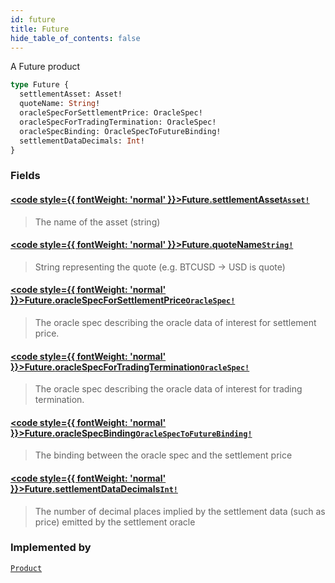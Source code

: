 ```yaml
---
id: future
title: Future
hide_table_of_contents: false
---
```








A Future product

```graphql
type Future {
  settlementAsset: Asset!
  quoteName: String!
  oracleSpecForSettlementPrice: OracleSpec!
  oracleSpecForTradingTermination: OracleSpec!
  oracleSpecBinding: OracleSpecToFutureBinding!
  settlementDataDecimals: Int!
}
```


### Fields

#### [<code style={{ fontWeight: 'normal' }}>Future.<b>settlementAsset</b></code>](#)<Bullet />[`Asset!`](/testnet/api/graphql/objects/asset) <Badge class="secondary" text="non-null"/> <Badge class="secondary" text="object"/>
> The name of the asset (string)
> 

#### [<code style={{ fontWeight: 'normal' }}>Future.<b>quoteName</b></code>](#)<Bullet />[`String!`](/testnet/api/graphql/scalars/string) <Badge class="secondary" text="non-null"/> <Badge class="secondary" text="scalar"/>
> String representing the quote (e.g. BTCUSD -&#x003E; USD is quote)
> 

#### [<code style={{ fontWeight: 'normal' }}>Future.<b>oracleSpecForSettlementPrice</b></code>](#)<Bullet />[`OracleSpec!`](/testnet/api/graphql/objects/oracle-spec) <Badge class="secondary" text="non-null"/> <Badge class="secondary" text="object"/>
> The oracle spec describing the oracle data of interest for settlement price.
> 

#### [<code style={{ fontWeight: 'normal' }}>Future.<b>oracleSpecForTradingTermination</b></code>](#)<Bullet />[`OracleSpec!`](/testnet/api/graphql/objects/oracle-spec) <Badge class="secondary" text="non-null"/> <Badge class="secondary" text="object"/>
> The oracle spec describing the oracle data of interest for trading termination.
> 

#### [<code style={{ fontWeight: 'normal' }}>Future.<b>oracleSpecBinding</b></code>](#)<Bullet />[`OracleSpecToFutureBinding!`](/testnet/api/graphql/objects/oracle-spec-to-future-binding) <Badge class="secondary" text="non-null"/> <Badge class="secondary" text="object"/>
> The binding between the oracle spec and the settlement price
> 

#### [<code style={{ fontWeight: 'normal' }}>Future.<b>settlementDataDecimals</b></code>](#)<Bullet />[`Int!`](/testnet/api/graphql/scalars/int) <Badge class="secondary" text="non-null"/> <Badge class="secondary" text="scalar"/>
> The number of decimal places implied by the settlement data (such as price) emitted by the settlement oracle
> 



### Implemented by

[`Product`](/testnet/api/graphql/unions/product)  <Badge class="secondary" text="union"/>



